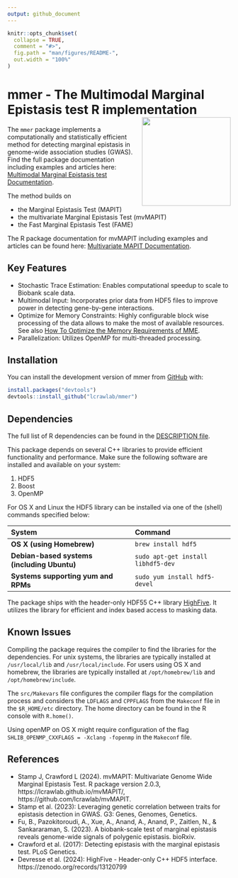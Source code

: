 ```yaml
---
output: github_document
---
```

<!-- README.md is generated from README.Rmd. Please edit that file -->
<!-- You'll still need to render `README.Rmd` regularly, to keep `README.md` up-to-date. `devtools::build_readme()` is handy for this. -->

```r
knitr::opts_chunk$set(
  collapse = TRUE,
  comment = "#>",
  fig.path = "man/figures/README-",
  out.width = "100%"
)
```

# mmer - The Multimodal Marginal Epistasis test R implementation <img src="man/figures/logo.png" align="right" height="200" alt="" />


<!-- badges: start -->
<!-- badges: end -->

The `mmer` package implements a computationally and statistically efficient method for detecting marginal epistasis in genome-wide association studies (GWAS). 
Find the full package documentation including examples and articles here: [Multimodal Marginal Epistasis test Documentation](https://lcrawlab.github.io/mmer/).

The method builds on

- the Marginal Epistasis Test (MAPIT)
- the multivariate Marginal Epistasis Test (mvMAPIT) 
- the Fast Marginal Epistasis Test (FAME)

The R package documentation for mvMAPIT including examples and articles can be found here: [Multivariate MAPIT Documentation](https://lcrawlab.github.io/mvMAPIT/). 


## Key Features

-	Stochastic Trace Estimation: Enables computational speedup to scale to Biobank scale data.
-	Multimodal Input: Incorporates prior data from HDF5 files to improve power in detecting gene-by-gene interactions.
-	Optimize for Memory Constraints: Highly configurable block wise processing of the data allows to make the most of available resources. See also [How To Optimize the Memory Requirements of MME](articles/tutorial-memory-optimization.html).
-	Parallelization: Utilizes OpenMP for multi-threaded processing.

## Installation

You can install the development version of mmer from [GitHub](https://github.com/) with:

``` r
install.packages("devtools")
devtools::install_github("lcrawlab/mmer")
```

## Dependencies

The full list of R dependencies can be found in the [DESCRIPTION file](https://github.com/lcrawlab/mmer/blob/main/DESCRIPTION).

This package depends on several C++ libraries to provide efficient functionality and performance. 
Make sure the following software are installed and available on your system:

1. HDF5
2. Boost
3. OpenMP

For OS X and Linux the HDF5 library can be installed via one of the (shell) commands specified below:

| System                                    | Command
|:------------------------------------------|:----------------------------------|
|**OS X (using Homebrew)**                  | `brew install hdf5`               |
|**Debian-based systems (including Ubuntu)**| `sudo apt-get install libhdf5-dev`|
|**Systems supporting yum and RPMs**        | `sudo yum install hdf5-devel`     |

The package ships with the header-only HDF55 C++ library [HighFive](https://github.com/BlueBrain/HighFive).
It utilizes the  library for efficient and index based access to masking data.

## Known Issues

Compiling the package requires the compiler to find the libraries for the dependencies. 
For unix systems, the libraries are typically installed at `/usr/local/lib` and `/usr/local/include`. 
For users using OS X and homebrew, the libraries are typically installed at
`/opt/homebrew/lib` and `/opt/homebrew/include`. 

The `src/Makevars` file configures the compiler flags for the compilation process and considers the 
`LDFLAGS` and `CPPFLAGS` from the `Makeconf` file in the `$R_HOME/etc` directory.
The home directory can be found in the R console with `R.home()`.

Using openMP on OS X might require configuration of the flag `SHLIB_OPENMP_CXXFLAGS = -Xclang -fopenmp` in the `Makeconf` file.

## References

- Stamp J, Crawford L (2024). mvMAPIT: Multivariate Genome Wide Marginal Epistasis Test. R package version 2.0.3, https://lcrawlab.github.io/mvMAPIT/, https://github.com/lcrawlab/mvMAPIT.
-	Stamp et al. (2023): Leveraging genetic correlation between traits for epistasis detection in GWAS. G3: Genes, Genomes, Genetics.
- Fu, B., Pazokitoroudi, A., Xue, A., Anand, A., Anand, P., Zaitlen, N., & Sankararaman, S. (2023). A biobank-scale test of marginal epistasis reveals genome-wide signals of polygenic epistasis. bioRxiv.
-	Crawford et al. (2017): Detecting epistasis with the marginal epistasis test. PLoS Genetics.
- Devresse et al. (2024): HighFive - Header-only C++ HDF5 interface. https://zenodo.org/records/13120799

